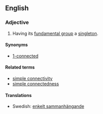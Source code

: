 ==English==

===Adjective===
{{en-adj|-}}

# {{topology|of a [[topological space]]}} Having its [[fundamental group]] a [[singleton]].
====Synonyms====
*[[1-connected]]
====Related terms====
* [[simple connectivity]]
* [[simple connectedness]]

====Translations====
* Swedish: [[enkelt sammanhängande]]